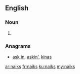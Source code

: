 ==English==

===Noun===
{{head|en|noun plural form}}

# {{plural of|naik|lang=en}}

===Anagrams===
* [[ask in#English|ask in]], [[askin'#English|askin']], [[kinas#English|kinas]]

[[ar:naiks]]
[[fr:naiks]]
[[ku:naiks]]
[[my:naiks]]